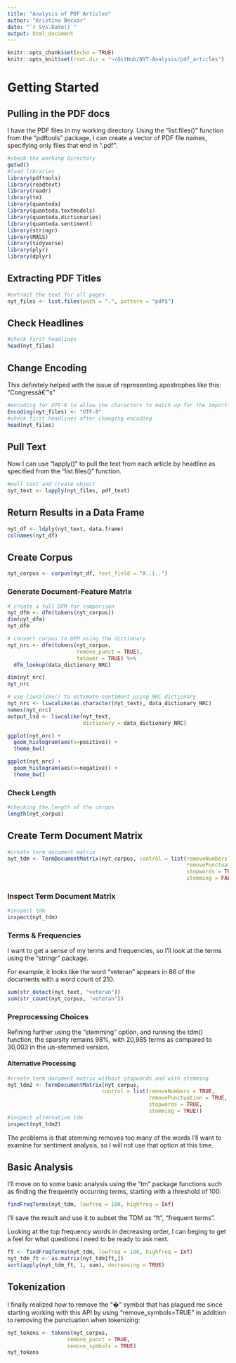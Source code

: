 ```yaml
---
title: "Analysis of PDF Articles"
author: "Kristina Becvar"
date: "`r Sys.Date()`"
output: html_document
---
```


```r
knitr::opts_chunk$set(echo = TRUE)
knitr::opts_knit$set(root.dir = "~/GitHub/NYT-Analysis/pdf_articles")
```

# Getting Started
## Pulling in the PDF docs

I have the PDF files in my working directory. Using the "list.files()" function from the "pdftools" package, I can create a vector of PDF file names, specifying only files that end in ".pdf".

```r
#check the working directory
getwd()
#load libraries
library(pdftools)
library(readtext)
library(readr)
library(tm)
library(quanteda)
library(quanteda.textmodels)
library(quanteda.dictionaries)
library(quanteda.sentiment)
library(stringr)
library(MASS)
library(tidyverse)
library(plyr)
library(dplyr)
```

## Extracting PDF Titles

```r
#extract the text for all pages
nyt_files <- list.files(path = ".", pattern = "pdf$")
```

## Check Headlines

```r
#check first headlines
head(nyt_files)
```

## Change Encoding

This definitely helped with the issue of representing apostrophes like this: "Congressâ€™s"

```r
#encoding for UTF-8 to allow the characters to match up for the importing of PDF files
Encoding(nyt_files) <- "UTF-8"
#check first headlines after changing encoding
head(nyt_files)
```

## Pull Text

Now I can use "lapply()" to pull the text from each article by headline as specified from the "list.files()" function. 

```r
#pull text and create object
nyt_text <- lapply(nyt_files, pdf_text)
```

## Return Results in a Data Frame

```r
nyt_df <- ldply(nyt_text, data.frame)
colnames(nyt_df)
```
## Create Corpus

```r
nyt_corpus <- corpus(nyt_df, text_field = "X..i..")
```

### Generate Document-Feature Matrix

```r
# create a full DFM for comparison
nyt_dfm <- dfm(tokens(nyt_corpus))
dim(nyt_dfm)
nyt_dfm

# convert corpus to DFM using the dictionary
nyt_nrc <- dfm(tokens(nyt_corpus,
                      remove_punct = TRUE),
                      tolower = TRUE) %>%
  dfm_lookup(data_dictionary_NRC)

dim(nyt_nrc)
nyt_nrc

```

```r
# use liwcalike() to estimate sentiment using NRC dictionary
nyt_nrc <- liwcalike(as.character(nyt_text), data_dictionary_NRC)
names(nyt_nrc)
output_lsd <- liwcalike(nyt_text, 
                        dictionary = data_dictionary_NRC)
```

```r
ggplot(nyt_nrc) + 
  geom_histogram(aes(x=positive)) + 
  theme_bw()
```


```r
ggplot(nyt_nrc) + 
  geom_histogram(aes(x=negative)) + 
  theme_bw()
```

### Check Length

```r
#checking the length of the corpus
length(nyt_corpus)
```

## Create Term Document Matrix

```r
#create term document matrix
nyt_tdm <- TermDocumentMatrix(nyt_corpus, control = list(removeNumbers = TRUE, 
                                                         removePunctuation = TRUE,
                                                         stopwords = TRUE,
                                                         stemming = FALSE))
```


### Inspect Term Document Matrix

```r
#inspect tdm
inspect(nyt_tdm)
```

### Terms & Frequencies

I want to get a sense of my terms and frequencies, so I'll look at the terms using the "stringr" package. 

For example, it looks like the word "veteran" appears in 86 of the documents with a word count of 210.

```r
sum(str_detect(nyt_text, "veteran"))
sum(str_count(nyt_corpus, "veteran"))
```

### Preprocessing Choices

Refining further using the "stemming" option, and running the tdm() function, the sparsity remains 98%, with  20,985 terms as compared to 30,003 in the un-stemmed version.

#### Alternative Processing

```r
#create term document matrix without stopwords and with stemming
nyt_tdm2 <- TermDocumentMatrix(nyt_corpus, 
                              control = list(removeNumbers = TRUE,
                                             removePunctuation = TRUE,
                                             stopwords = TRUE,
                                             stemming = TRUE))
#inspect alternative tdm
inspect(nyt_tdm2)
```

The problems is that stemming removes too many of the words I'll want to examine for sentiment analysis, so I will not use that option at this time.

## Basic Analysis

I'll move on to some basic analysis using the "tm" package functions such as finding the frequently occurring terms, starting with a threshold of 100:

```r
findFreqTerms(nyt_tdm, lowfreq = 100, highfreq = Inf)
```

I'll save the result and use it to subset the TDM as "ft", "frequent terms". 

Looking at the top frequency words in decreasing order, I can beging to get a feel for what questions I need to be ready to ask next.

```r
ft <- findFreqTerms(nyt_tdm, lowfreq = 100, highfreq = Inf)
nyt_tdm_ft <- as.matrix(nyt_tdm[ft,]) 
sort(apply(nyt_tdm_ft, 1, sum), decreasing = TRUE)
```

## Tokenization

I finally realized how to remove the "�" symbol that has plagued me since starting working with this API by using "remove_symbols=TRUE" in addition to removing the punctuation when tokenizing:

```r
nyt_tokens <- tokens(nyt_corpus,
                   remove_punct = TRUE,
                   remove_symbols = TRUE)
nyt_tokens
```

